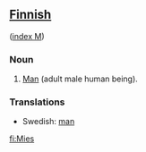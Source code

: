 ==[[Finnish]]==
([[Wiktionary:Finnish_index_m|index M]])

===Noun===

# [[Man]] (adult male human being).

===Translations===
*Swedish: [[man]]

[[fi:Mies]]